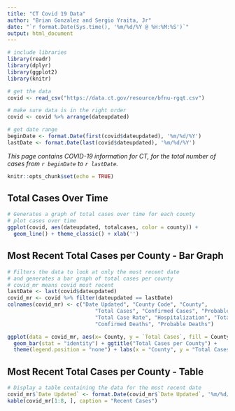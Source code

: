 ```yaml
---
title: "CT Covid 19 Data"
author: "Brian Gonzalez and Sergio Yraita, Jr"
date: "`r format.Date(Sys.time(), '%m/%d/%Y @ %H:%M:%S')`"
output: html_document
---
```

```r
# include libraries
library(readr)
library(dplyr)
library(ggplot2)
library(knitr)

# get the data
covid <- read_csv("https://data.ct.gov/resource/bfnu-rgqt.csv")

# make sure data is in the right order
covid <- covid %>% arrange(dateupdated)

# get date range
beginDate <- format.Date(first(covid$dateupdated), '%m/%d/%Y')
lastDate <- format.Date(last(covid$dateupdated), '%m/%d/%Y')
```


*This page contains COVID-19 information for CT, for the total number of cases from `r beginDate ` to `r lastDate`.*


```r
knitr::opts_chunk$set(echo = TRUE)
```

## Total Cases Over Time

```r
# Generates a graph of total cases over time for each county 
# plot cases over time
ggplot(covid, aes(dateupdated, totalcases, color = county)) +
  geom_line() + theme_classic() + xlab('')
```

## Most Recent Total Cases per County - Bar Graph

```r
# Filters the data to look at only the most recent date
# and generates a bar graph of total cases per county
# covid_mr means covid most recent
lastDate <- last(covid$dateupdated)
covid_mr <- covid %>% filter(dateupdated == lastDate) 
colnames(covid_mr) <- c("Date Updated", "County Code", "County", 
                            "Total Cases", "Confirmed Cases", "Probable Cases",
                            "Total Case Rate", "Hospitalization", "Total Deaths",
                            "Confirmed Deaths", "Probable Deaths")

ggplot(data = covid_mr, aes(x= County, y = `Total Cases`, fill = County)) +
  geom_bar(stat = "identity") + ggtitle("Total Cases per County") +
  theme(legend.position = "none") + labs(x = "County", y = "Total Cases")
```

## Most Recent Total Cases per County - Table

```r
# Display a table containing the data for the most recent date
covid_mr$`Date Updated` <- format.Date(covid_mr$`Date Updated`, '%m/%d/%Y')
kable(covid_mr[1:8, ], caption = "Recent Cases")
```

```r



```